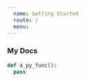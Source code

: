 ---
  name: Getting Started
  route: /
  menu:
---

### My Docs


```python
def a_py_func():
  pass
```


